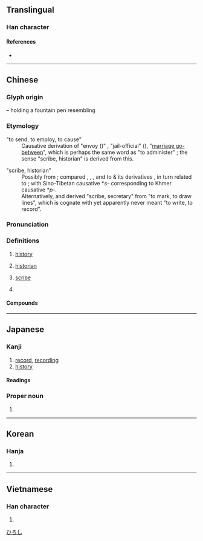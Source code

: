 {{also|吏|更}}
{{character info/new}}
==Translingual==

===Han character===
{{Han char|rn=30|rad=口|as=02|sn=5|four=50006|canj=LK|ids=⿻口乂}}

====References====
* {{Han ref|kx=0173.030|dkj=03249|dj=0384.040|hdz=10571.020|uh=53F2|ud=21490|bh=A576|bd=42358}}

----

==Chinese==
{{zh-forms|alt=㕜}}

===Glyph origin===
{{Han etym}}

{{liushu|p}} – {{och-l|又|hand}} holding a fountain pen resembling {{och-l|中}}

===Etymology===
;"to send, to employ, to cause"
:Causative derivation of {{och-l|理|tr=rəʔ}} "envoy ({{w|Zuozhuan|Zuo}})" , "jail-official" ({{w|Guanzi}}), "[[matchmaker|marriage go-between]]", which is perhaps the same word as {{och-l|理|tr=rəʔ}} "to administer" {{zh-ref|(Schuessler 2007)}}; the sense "scribe, historian" is derived from this.

;"scribe, historian"
:Possibly from {{der|zh|aav}}; {{zh-ref|Schuessler (2007)}} compared {{zh-l|理}}, {{zh-l|吏|official}}, {{zh-l|史|scribe, historian}}, and {{zh-l|使|ambassador}} to {{cog|mkh-okm|re||to move, change position}} & its derivatives {{cog|mkh-okm|pre||to send, order, assign, appoint, delegate, use, employ, make}}, in turn related to {{m|mkh-okm|paṃre||to serve; service, duty; servant, delegate, representative, minister}}; with Sino-Tibetan causative *''s-'' corresponding to Khmer causative *''p-''.
:Alternatively, {{zh-ref|Unger (1990)}} and {{zh-ref|Starostin & Peiros (1996)}} derived {{och-l|[[史]]}} "scribe, secretary" from {{och-l|理}} "to mark, to draw lines", which is cognate with {{cog|bo|འབྲི||to write, to draw}} yet apparently never meant "to write, to record".

===Pronunciation===
{{zh-pron
|m=shǐ
|m-s=
|c=si2
|c-t=lhu2
|g=
|h=pfs=
|j=
|mb=sǔ
|md=sṳ̄
|mn=xm,zz,tw:sú/qz:sír/ph:sí/sái
|mn_note=sír/sú/sí - literary; sái - vernacular
|mn-t=se2/su2
|mn-t_note=su2 - Chaoyang, Puning, Huilai
|w=
|x=
|mc=y
|oc=y
|cat=n,pn
}}

===Definitions===
{{zh-hanzi}}

# [[history]]
# {{lb|zh|historical|_|or|_|archaic}} [[historian]]
# {{lb|zh|historical}} [[scribe]]
# {{surname|lang=zh}}

====Compounds====
{{zh-der|三史|二十五史|二十六史|二十四史|五代史|令史|仿連史紙|佞史|信史|修史|儒林外史|元史|元祕史|內史|六經皆史|別史|刺史|刺史天|北史|南史|南史氏|口述歷史|古史|史不絕書|史乘|史冊|史前史|史前時代|史可法|史奴比|史學|史官|史家|史密斯|史實|史思明|史懷哲|史文赫丁|史料|史晨碑|史書|史游|史無前例|史特勞斯|史瓦濟蘭|史筆|史籀|史籀篇|史籍|史蒂芬生|史記|史評|史詩|史賓塞|史跡|史迪威|史通|史達林|史遷|史部|史鈔|史鑑|史館|史魚|史鰌|右史|名垂青史|名標青史|唯物史觀|四史|國別史|國史|國史館|地球史|外史|大掾史|大柱史|太史|太史令|太史公|女史|安史之亂|宋史|將兵長史|小史|左史|左圖右史|廌史|御史|御史大夫|御史臺|御史雨|思想史|戰史|才如史遷|政治史|教育史|文史|文學史|新五代史|新元史|斷代史|書史|有史以來|朝經暮史|枕經藉史|柱下史|樂史|正史|病史|歷史|歷史劇|歷史名詞|歷史學|歷史小說|歷史年表|歷史文學|歷史時代|歷史線圖|歷史觀|歷史語詞|歷史重演|民生史觀|津史|清史稿|漁經獵史|班史|現代史|琴史|畫史|監察御史|眉史|瞽史|石刻史料|研經鑄史|硯史|祕史|祝史|私史|稗史|稗官野史|穢史|經史子集|經史笥|經濟史觀|編年史|繡衣御史|繹史|羅曼史|美術史|腐史|舊五代史|良史|花史|荷馬史詩|蕭史|藏室史|蘭臺令史|西洋史|詠史詩|詩史|講史|豔史|路史|近世史|通史|連史紙|野史|金史|鐵面御史|長史|開化史|雜史|青史|青史傳名|青史名留|青史流芳|青史留名|韻史|麟史|史祠|史撥尼克:si2 but6 nei4 hak1}}

----

==Japanese==

===Kanji===
{{ja-kanji|grade=4|rs=口02}}

# [[record]], [[recording]]
# [[history]]

====Readings====
{{ja-readings
|goon=し
|kanon=し
|on=じ
|kun=ふひと-, ふびと-, ふみ-, さかん
}}

===Proper noun===
{{ja-pos|proper|ひろし}}

# {{given name|male|lang=ja}}

[[Category:Japanese male given names|ひろし]]

----

==Korean==

===Hanja===
{{ko-hanja|hangeul=사|rv=sa|mr=sa|y=sa}}

# {{defn|lang=ko|sort=口02}}

----

==Vietnamese==

===Han character===
{{vi-hantu|[[sử]]|rs=口02}}

# {{defn|lang=vi|sort=口02}}